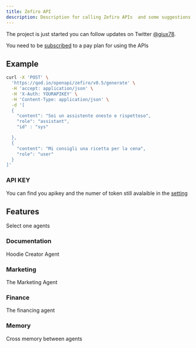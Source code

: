 ```yaml
---
title: Zefiro API
description: Description for calling Zefiro APIs  and some suggestions
---
```


<Callout>

The project is just started you can follow updates on Twitter [@giux78](https://twitter.com/giux78).

</Callout>

<Callout>

You need to be [subscribed](/agents/billing)  to a pay plan for using the APIs

</Callout>

## Example

```bash
curl -X 'POST' \
  'https://qod.io/openapi/zefiro/v0.5/generate' \
  -H 'accept: application/json' \
  -H 'X-Auth: YOURAPIKEY' \
  -H 'Content-Type: application/json' \
  -d '[
  {
    "content": "Sei un assistente onesto e rispettoso",
    "role": "assistant",
    "id" : "sys"

  },
  {
    "content": "Mi consigli una ricetta per la cena",
    "role": "user"
  }
]'
```

### API KEY

You can find you apikey and the numer of token still avalaible in the [setting](/agents/settings) 

## Features

Select one agents

<div className="grid sm:grid-cols-2 md:grid-cols-1 lg:grid-cols-2 gap-4 mt-6">

<Card href="/
api/documentation">

### Documentation

Hoodie Creator Agent

</Card>

<Card href="/docs/marketing" disabled>

### Marketing 

The Marketing Agent

</Card>

<Card href="/docs/app" disabled>

### Finance

The financing agent

</Card>

<Card href="/docs/blog" disabled>

###  Memory

Cross memory between agents

</Card>

</div>
